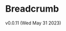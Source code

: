 
<Meta title="Components/Basic/Breadcrumb/Overview" />

# Breadcrumb
v0.0.11 (Wed May 31 2023)

<Figma
  height="30%"
  collapsable
  url="https://www.figma.com/file/Cx0sZBqrc7kGW72bcmy90S/tokens?type=design&node-id=3-27&t=ThF1FKZYYApN4drF-4"
/>
